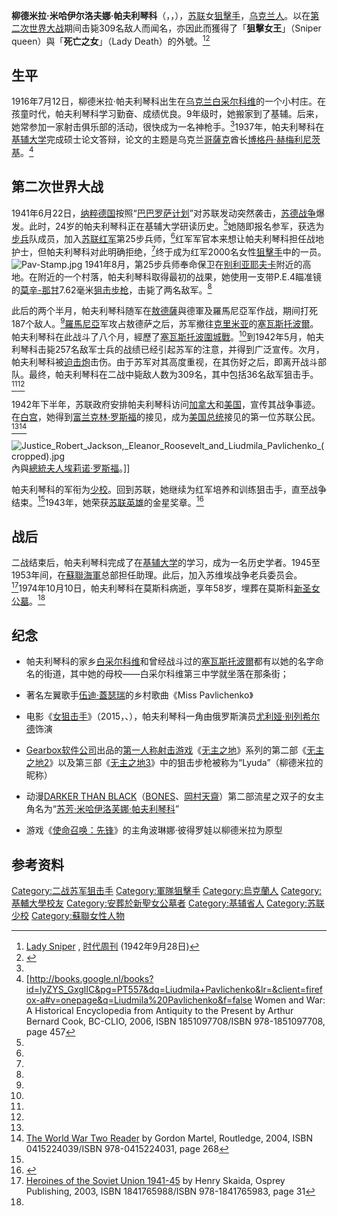 {{Infobox military person
|name=柳德米拉·帕夫利琴科<br>{{lang|uk|Людмила Михайлівна Павліченко}}
|image=Lyudmila Pavlichenko portrait.jpg
|caption=
|born={{birth date|1916|7|12}}
|died={{death date and age|1974|10|10|1916|7|12}}
|placeofbirth= {{flag|Russian Empire|1916}}[[白采尔科维|白采尔科维]]
|placeofdeath={{USSR}}[[莫斯科|莫斯科]]
|placeofburial =莫斯科[[新聖女公墓|新聖女公墓]]
|nickname=狙擊女王（Sniper queen）<br/>死亡之女（Lady Death）
|allegiance={{USSR}}<br>{{CPSU}}
|branch= {{flagicon image|Red Army flag.svg}} [[苏联红军|苏联红军]]<br>{{flagicon image|Red Army flag.svg}} [[苏联陆军|苏联陆军]]
|serviceyears=1941年–1953年
|rank=[[File:Red_Army_1935_collar_small_mayor.svg|60px]][[少校|少校]]
|unit=第25步兵师
|commands=
|battles=[[第二次世界大战|第二次世界大战]]<br>[[敖德薩圍城戰_(1941年)|敖德薩圍城戰]]<br>[[塞瓦斯托波爾圍城戰_(1941年—1942年)|塞瓦斯托波爾圍城戰]]
|awards={{{!}} style="background: transparent"
{{!}} {{Hero of the Soviet Union|1943}}
{{!}}-
{{!}} {{列宁勋章}} {{!!}} {{列宁勋章}} {{!!}} {{战功奖章}} {{!!}} {{保卫敖德萨奖章}}
{{!}}-
{{!}} {{保卫塞瓦斯托波尔奖章}}{{!!}} {{卫国战争战胜德国奖章}}
{{!}}}
|relations=
|laterwork= 苏维埃战争老兵委员会委員
}}
'''柳德米拉·米哈伊尔洛夫娜·帕夫利琴科'''（{{lang-uk|Людмила Михайлівна Павліченко}}，{{lang-ru|Людмила Михайловна Павличенко}}，{{bd|1916年|7月12日|1974年|10月10日|P}}），[[苏联|苏联]]女[[狙擊手|狙擊手]]，[[乌克兰族|乌克兰人]]。以在[[第二次世界大战|第二次世界大战]]期间击毙309名敌人而闻名，亦因此而獲得了「'''狙擊女王'''」（Sniper queen）與「'''死亡之女'''」（Lady Death）的外號。<ref name=Time>[http://www.time.com/time/magazine/article/0,9171,773683,00.html Lady Sniper] {{Wayback|url=http://www.time.com/time/magazine/article/0,9171,773683,00.html |date=20130825164524 }}, [[时代周刊|时代周刊]] (1942年9月28日)</ref><ref name="FareySpicer2009">{{cite book|author1=Pat Farey|author2=Mark Spicer|title=Sniping: An Illustrated History|url=http://books.google.com/books?id=l1a-kB-1MMAC|accessdate=2011年3月18日|date=2009年5月5日|publisher=MBI Publishing Company|isbn=9780760337172|page=129|archive-date=2014年1月12日|archive-url=https://web.archive.org/web/20140112024319/http://books.google.com/books?id=l1a-kB-1MMAC|dead-url=no}}</ref>

==生平==
1916年7月12日，柳德米拉·帕夫利琴科出生在[[乌克兰苏维埃社会主义共和国|乌克兰]][[白采尔科维|白采尔科维]]的一个小村庄。在孩童时代，帕夫利琴科学习勤奋、成绩优良。9年级时，她搬家到了基辅。后来，她常参加一家射击俱乐部的活动，很快成为一名神枪手。<ref name=propbook/>1937年，帕夫利琴科在[[基辅大学|基辅大学]]完成硕士论文答辩，论文的主题是乌克兰[[哥薩克|哥薩克]]酋长[[博格丹·赫梅利尼茨基|博格丹·赫梅利尼茨基]]。<ref name="WatWar">[http://books.google.nl/books?id=lyZYS_GxglIC&pg=PT557&dq=Liudmila+Pavlichenko&lr=&client=firefox-a#v=onepage&q=Liudmila%20Pavlichenko&f=false {{Wayback|url=http://books.google.nl/books?id=lyZYS_GxglIC&pg=PT557&dq=Liudmila+Pavlichenko&lr=&client=firefox-a#v=onepage&q=Liudmila%20Pavlichenko&f=false |date=20141209150239 }} Women and War: A Historical Encyclopedia from Antiquity to the Present by Arthur Bernard Cook, BC-CLIO, 2006, ISBN 1851097708/ISBN 978-1851097708, page 457</ref>

==第二次世界大战==
1941年6月22日，[[纳粹德国|纳粹德国]]按照“[[巴巴羅薩行動|巴巴罗萨计划]]”对苏联发动突然袭击，[[苏德战争|苏德战争]]爆发。此时，24岁的帕夫利琴科正在基辅大学研读历史。<ref name=propbook/>她随即报名参军，获选为[[步兵|步兵]]队成员，加入[[苏联红军|苏联红军]]第25步兵师，<ref name=propbook/>红军军官本来想让帕夫利琴科担任战地护士，但帕夫利琴科对此明确拒绝，<ref name=propbook/>终于成为红军2000名女性[[狙擊手|狙擊手]]中的一员。
[[Image:Pav-Stamp.jpg|thumb]]
1941年8月，第25步兵师奉命保卫在[[别利亚耶夫卡|别利亚耶夫卡]]附近的高地。在附近的一个村落，帕夫利琴科取得最初的战果，她使用一支带P.E.4瞄准镜的[[莫辛-納甘步槍|莫辛-那甘]]7.62毫米[[狙击步枪|狙击步枪]]，击毙了两名敌军。<ref name=WatWar/>

此后的两个半月，帕夫利琴科随军在[[敖德薩|敖德薩]]與德軍及羅馬尼亞军作战，期间打死187个敌人。<ref name=WatWar/>[[羅馬尼亞王國|羅馬尼亞]]军攻占敖德萨之后，苏军撤往[[克里米亚|克里米亚]]的[[塞瓦斯托波爾|塞瓦斯托波爾]]。帕夫利琴科在此战斗了八个月，經歷了[[塞瓦斯托波爾圍城戰_(1941年—1942年)|塞瓦斯托波圍城戰]]。<ref name=WatWar/>到1942年5月，帕夫利琴科击毙257名敌军士兵的战绩已经引起苏军的注意，并得到广泛宣传。次月，帕夫利琴科被[[迫击炮|迫击炮]]击伤。由于苏军对其高度重视，在其伤好之后，即离开战斗部队。最终，帕夫利琴科在二战中毙敌人数为309名，其中包括36名敌军狙击手。<ref name="FareySpicer2009"/><ref name=propbook/>

1942年下半年，苏联政府安排帕夫利琴科访问[[加拿大|加拿大]]和[[美国|美国]]，宣传其战争事迹。在[[白宫|白宫]]，她得到[[富兰克林·D·罗斯福|富兰克林·罗斯福]]的接见，成为[[美国总统|美国总统]]接见的第一位苏联公民。<ref name=Time/><ref>[http://books.google.nl/books?id=jTg1xacTjhEC&pg=PT294&dq=Liudmila+Pavlichenko&lr=&client=firefox-a#v=onepage&q=Liudmila%20Pavlichenko&f=false The World War Two Reader] {{Wayback|url=http://books.google.nl/books?id=jTg1xacTjhEC&pg=PT294&dq=Liudmila+Pavlichenko&lr=&client=firefox-a#v=onepage&q=Liudmila%20Pavlichenko&f=false |date=20121015102816 }} by Gordon Martel, Routledge, 2004, ISBN 0415224039/ISBN 978-0415224031, page 268</ref>

[[File:Justice_Robert_Jackson,_Eleanor_Roosevelt_and_Liudmila_Pavlichenko_(cropped).jpg|right]]內與[[美国第一夫人|總統夫人]][[埃莉诺·罗斯福|埃莉诺·罗斯福]]。]]

帕夫利琴科的军衔为[[少校|少校]]。回到苏联，她继续为红军培养和训练狙击手，直至战争结束。<ref name=propbook/>1943年，她荣获[[苏联英雄|苏联英雄]]的金星奖章。<ref>{{Citation|title=Heroines of the Soviet Union 1941-45|volume=90|author1=Henry Sakaida|author2=Christa Hook|publisher=Osprey Publishing|year=2003|isbn=9781841765983|page=21|url=http://books.google.co.uk/books?id=Q8XlOJplQRgC&pg=PA21&dq=%22gold+star%22+lyudmila+pavlichenko&hl=en&ei=A6PaTpXkPIKZOvuJ-f8F&sa=X&oi=book_result&ct=result&resnum=1&ved=0CC8Q6AEwAA#v=onepage&q=%22gold%20star%22%20lyudmila%20pavlichenko&f=false|accessdate=2011-12-03}}{{dead link|date=2018年3月 |bot=InternetArchiveBot |fix-attempted=yes }} </ref>

==战后==
二战结束后，帕夫利琴科完成了在[[基辅大学|基辅大学]]的学习，成为一名历史学者。1945至1953年间，在[[蘇聯海軍|蘇聯海軍]]总部担任助理。此后，加入苏维埃战争老兵委员会。<ref name="propbook">[http://books.google.nl/books?id=Q8XlOJplQRgC&pg=PA31&dq=Pavlichenko+soviet+stamp#v=onepage&q=&f=false Heroines of the Soviet Union 1941-45] {{Wayback|url=http://books.google.nl/books?id=Q8XlOJplQRgC&pg=PA31&dq=Pavlichenko+soviet+stamp#v=onepage&q=&f=false |date=20120406023008 }} by Henry Skaida, Osprey Publishing, 2003, ISBN 1841765988/ISBN 978-1841765983, page 31</ref>1974年10月10日，帕夫利琴科在莫斯科病逝，享年58岁，埋葬在莫斯科[[新圣女公墓|新圣女公墓]]。<ref name=propbook/>

== 纪念 ==
* 帕夫利琴科的家乡[[白采尔科维|白采尔科维]]和曾经战斗过的[[塞瓦斯托波爾|塞瓦斯托波爾]]都有以她的名字命名的街道，其中她的母校——白采尔科维第三中学就坐落在那条街；
* {{USA}}著名左翼歌手[[伍迪·蓋瑟瑞|伍迪·蓋瑟瑞]]的乡村歌曲《Miss Pavlichenko》
* 电影《[[女狙击手|女狙击手]]》（2015，{{UKR}}、{{RUS}}），帕夫利琴科一角由俄罗斯演员[[尤利娅·别列希尔德|尤利娅·别列希尔德]]饰演
* {{USA}}[[Gearbox软件|Gearbox软件公司]]出品的[[第一人称射击游戏|第一人称射击游戏]]《[[无主之地|无主之地]]》系列的第二部《[[无主之地2|无主之地2]]》以及第三部《[[无主之地3|无主之地3]]》中的狙击步枪被称为“Lyuda”（柳德米拉的昵称）
* {{JPN}}动漫[[DARKER_THAN_BLACK|DARKER THAN BLACK]]（[[BONES_(動畫製作公司)|BONES]]、[[岡村天齋|岡村天齋]]）第二部流星之双子的女主角名为“[[DARKER_THAN_BLACK角色列表|苏芳·米哈伊洛芙娜·帕夫利琴科]]”
* 游戏《[[使命召唤：先锋|使命召唤：先锋]]》的主角波琳娜·彼得罗娃以柳德米拉为原型

==参考资料==
{{reflist}}

{{Authority control}}
{{DEFAULTSORT:Pavlichenko, Lyudmila}}
[[Category:二战苏军狙击手|Category:二战苏军狙击手]]
[[Category:軍隊狙擊手|Category:軍隊狙擊手]]
[[Category:烏克蘭人|Category:烏克蘭人]]
[[Category:基輔大學校友|Category:基輔大學校友]]
[[Category:安葬於新聖女公墓者|Category:安葬於新聖女公墓者]]
[[Category:基辅省人|Category:基辅省人]]
[[Category:苏联少校|Category:苏联少校]]
[[Category:蘇聯女性人物|Category:蘇聯女性人物]]